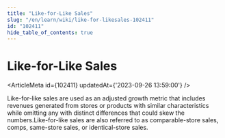 ```yaml
---
title: "Like-for-Like Sales"
slug: "/en/learn/wiki/like-for-likesales-102411"
id: "102411"
hide_table_of_contents: true
---
```



# Like-for-Like Sales

<ArticleMeta id={102411} updatedAt={'2023-09-26 13:59:00'} />
<div className='border-solid border-b border-t-0 my-4 border-[var(--ifm-color-gray-300)]' />

Like-for-like sales are used as an adjusted growth metric that includes revenues generated from stores or products with similar characteristics while omitting any with distinct differences that could skew the numbers.Like-for-like sales are also referred to as comparable-store sales, comps, same-store sales, or identical-store sales.
